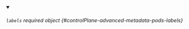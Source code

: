 
<details className="config-field" data-expandable="false" open>
<summary>

###### `labels` <span className="config-field-required" data-required="false">required</span> <span className="config-field-type">object</span> <span className="config-field-default"></span> <span className="config-field-enum"></span> {#controlPlane-advanced-metadata-pods-labels}



</summary>



</details>
